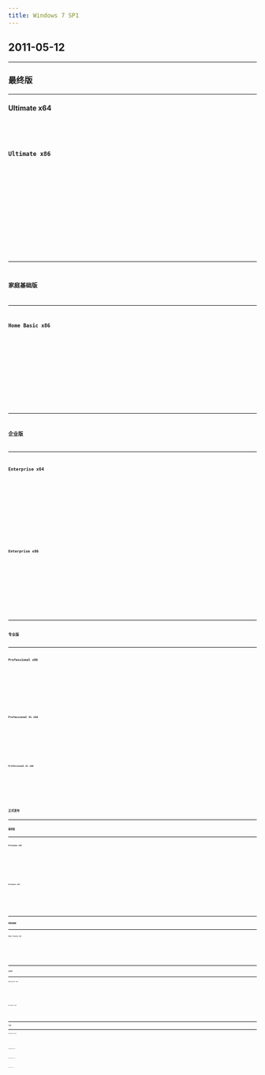 ```yaml
---
title: Windows 7 SP1
---
```



[//]: # (2011-05-12)






[//]: # (正式发布)






## 2011-05-12

---

### 最终版

---

#### Ultimate x64
<Badge text="IPFS" variant="note" /> <Badge text="64位" variant="success" /> <Badge text="零售" variant="tip" /> <Badge text="中文" variant="caution" /> <Badge text="2011-02-21" variant="danger" />
<Card title="IPFS 下载与详情">
    <CardGrid>
        <LinkCard title="快速下载" href="https://ipfs.winx.run/bafybeiefkfbbmwcdhuuva34ufircuc4w266gmdvv4ojakxqeqp5o4vc3wy?filename=cn_windows_7_ultimate_with_sp1_x64_dvd_u_677408.iso#quick" />
        <LinkCard title="高级下载" href="https://ipfs.winx.run/bafybeiefkfbbmwcdhuuva34ufircuc4w266gmdvv4ojakxqeqp5o4vc3wy?filename=cn_windows_7_ultimate_with_sp1_x64_dvd_u_677408.iso" variant="secondary" />
    </CardGrid>
    <Code code={cn_windows_7_ultimate_with_sp1_x64_dvd_u_677408} title="校验信息" wrap={true} />
</Card>

#### Ultimate x86
<Badge text="IPFS" variant="note" /> <Badge text="32位" variant="success" /> <Badge text="零售" variant="tip" /> <Badge text="中文" variant="caution" /> <Badge text="2011-02-21" variant="danger" />
<Card title="IPFS 下载与详情">
    <CardGrid>
        <LinkCard title="快速下载" href="https://ipfs.winx.run/bafybeiemkuczcdvycyjgtpqohlodkghrbb5a2jvachc5gmm7zsdvqlbkf4?filename=cn_windows_7_ultimate_with_sp1_x86_dvd_u_677486.iso#quick" />
        <LinkCard title="高级下载" href="https://ipfs.winx.run/bafybeiemkuczcdvycyjgtpqohlodkghrbb5a2jvachc5gmm7zsdvqlbkf4?filename=cn_windows_7_ultimate_with_sp1_x86_dvd_u_677486.iso" variant="secondary" />
    </CardGrid>
    <Code code={cn_windows_7_ultimate_with_sp1_x86_dvd_u_677486} title="校验信息" wrap={true} />
</Card>

---

### 家庭基础版

---

#### Home Basic x86
<Badge text="IPFS" variant="note" /> <Badge text="32位" variant="success" /> <Badge text="零售" variant="tip" /> <Badge text="中文" variant="caution" /> <Badge text="2009-08-26" variant="danger" />
<Card title="IPFS 下载与详情">
    <CardGrid>
        <LinkCard title="快速下载" href="https://ipfs.winx.run/bafybeieeeu7skcqvmockhuu7k7se6o73r72tzbwwnc45nwm4uho7mtehcq?filename=cn_windows_7_home_basic_with_sp1_x86_dvd_u_676500.iso#quick" />
        <LinkCard title="高级下载" href="https://ipfs.winx.run/bafybeieeeu7skcqvmockhuu7k7se6o73r72tzbwwnc45nwm4uho7mtehcq?filename=cn_windows_7_home_basic_with_sp1_x86_dvd_u_676500.iso" variant="secondary" />
    </CardGrid>
    <Code code={cn_windows_7_home_basic_with_sp1_x86_dvd_u_676500} title="校验信息" wrap={true} />
</Card>

---

### 企业版

---

#### Enterprise x64
<Badge text="IPFS" variant="note" /> <Badge text="64位" variant="success" /> <Badge text="企业" variant="tip" /> <Badge text="中文" variant="caution" /> <Badge text="2009-08-23" variant="danger" />
<Card title="IPFS 下载与详情">
    <CardGrid>
        <LinkCard title="快速下载" href="https://ipfs.winx.run/bafybeieuvjuxrrgdk74xapkvjpmuseri66t2nggpzgjpe6j3rvj6ridyjm?filename=cn_windows_7_enterprise_with_sp1_x64_dvd_u_677685.iso#quick" />
        <LinkCard title="高级下载" href="https://ipfs.winx.run/bafybeieuvjuxrrgdk74xapkvjpmuseri66t2nggpzgjpe6j3rvj6ridyjm?filename=cn_windows_7_enterprise_with_sp1_x64_dvd_u_677685.iso" variant="secondary" />
    </CardGrid>
    <Code code={cn_windows_7_enterprise_with_sp1_x64_dvd_u_677685} title="校验信息" wrap={true} />
</Card>

#### Enterprise x86
<Badge text="IPFS" variant="note" /> <Badge text="32位" variant="success" /> <Badge text="企业" variant="tip" /> <Badge text="中文" variant="caution" /> <Badge text="2009-08-23" variant="danger" />
<Card title="IPFS 下载与详情">
    <CardGrid>
        <LinkCard title="快速下载" href="https://ipfs.winx.run/bafybeibiip7vny5h6zfyom22kib6kd6o2m5owo4awadoevbd6ljiehenye?filename=cn_windows_7_enterprise_with_sp1_x86_dvd_u_677716.iso#quick" />
        <LinkCard title="高级下载" href="https://ipfs.winx.run/bafybeibiip7vny5h6zfyom22kib6kd6o2m5owo4awadoevbd6ljiehenye?filename=cn_windows_7_enterprise_with_sp1_x86_dvd_u_677716.iso" variant="secondary" />
    </CardGrid>
    <Code code={cn_windows_7_enterprise_with_sp1_x86_dvd_u_677716} title="校验信息" wrap={true} />
</Card>

---

### 专业版

---

#### Professional x86
<Badge text="IPFS" variant="note" /> <Badge text="32位" variant="success" /> <Badge text="零售" variant="tip" /> <Badge text="中文" variant="caution" /> <Badge text="2009-08-23" variant="danger" />
<Card title="IPFS 下载与详情">
    <CardGrid>
        <LinkCard title="快速下载" href="https://ipfs.winx.run/bafybeiauvowxjuckats7to4p5kc5ercsglecstredecujpo5egiaixhwwi?filename=cn_windows_7_professional_with_sp1_x86_dvd_u_677162.iso#quick" />
        <LinkCard title="高级下载" href="https://ipfs.winx.run/bafybeiauvowxjuckats7to4p5kc5ercsglecstredecujpo5egiaixhwwi?filename=cn_windows_7_professional_with_sp1_x86_dvd_u_677162.iso" variant="secondary" />
    </CardGrid>
    <Code code={cn_windows_7_professional_with_sp1_x86_dvd_u_677162} title="校验信息" wrap={true} />
</Card>

#### Professional VL x64
<Badge text="IPFS" variant="note" /> <Badge text="64位" variant="success" /> <Badge text="批量" variant="tip" /> <Badge text="中文" variant="caution" /> <Badge text="2009-11-12" variant="danger" />
<Card title="IPFS 下载与详情">
    <CardGrid>
        <LinkCard title="快速下载" href="https://ipfs.winx.run/bafybeidzf3ty7xraphsoof2yn7rvnxtmy52a63xqrfmst6chihvc3ual2m?filename=cn_windows_7_professional_with_sp1_vl_build_x64_dvd_u_677816.iso#quick" />
        <LinkCard title="高级下载" href="https://ipfs.winx.run/bafybeidzf3ty7xraphsoof2yn7rvnxtmy52a63xqrfmst6chihvc3ual2m?filename=cn_windows_7_professional_with_sp1_vl_build_x64_dvd_u_677816.iso" variant="secondary" />
    </CardGrid>
    <Code code={cn_windows_7_professional_with_sp1_vl_build_x64_dvd_u_677816} title="校验信息" wrap={true} />
</Card>

#### Professional VL x86
<Badge text="IPFS" variant="note" /> <Badge text="32位" variant="success" /> <Badge text="批量" variant="tip" /> <Badge text="中文" variant="caution" /> <Badge text="2009-11-12" variant="danger" />
<Card title="IPFS 下载与详情">
    <CardGrid>
        <LinkCard title="快速下载" href="https://ipfs.winx.run/bafybeifzgetkzsjymvtet2upamd6b2nt4cyjhsoy4y6ufjvsettexmsv7y?filename=cn_windows_7_professional_with_sp1_vl_build_x86_dvd_u_677939.iso#quick" />
        <LinkCard title="高级下载" href="https://ipfs.winx.run/bafybeifzgetkzsjymvtet2upamd6b2nt4cyjhsoy4y6ufjvsettexmsv7y?filename=cn_windows_7_professional_with_sp1_vl_build_x86_dvd_u_677939.iso" variant="secondary" />
    </CardGrid>
    <Code code={cn_windows_7_professional_with_sp1_vl_build_x86_dvd_u_677939} title="校验信息" wrap={true} />
</Card>

## 正式发布

---

### 最终版

---

#### Ultimate x64
<Badge text="IPFS" variant="note" /> <Badge text="64位" variant="success" /> <Badge text="零售" variant="tip" /> <Badge text="中文" variant="caution" /> <Badge text="2011-02-21" variant="danger" />
<Card title="IPFS 下载与详情">
    <CardGrid>
        <LinkCard title="快速下载" href="https://ipfs.winx.run/bafybeieqjs6wr45fvzleobwd2ul3vhb3rtnn6t2ofjx6skd4aui5tows6y?filename=cn_windows_7_ultimate_with_sp1_x64_dvd_618537.iso#quick" />
        <LinkCard title="高级下载" href="https://ipfs.winx.run/bafybeieqjs6wr45fvzleobwd2ul3vhb3rtnn6t2ofjx6skd4aui5tows6y?filename=cn_windows_7_ultimate_with_sp1_x64_dvd_618537.iso" variant="secondary" />
    </CardGrid>
    <Code code={cn_windows_7_ultimate_with_sp1_x64_dvd_618537} title="校验信息" wrap={true} />
</Card>

#### Ultimate x86
<Badge text="IPFS" variant="note" /> <Badge text="32位" variant="success" /> <Badge text="零售" variant="tip" /> <Badge text="中文" variant="caution" /> <Badge text="2011-02-21" variant="danger" />
<Card title="IPFS 下载与详情">
    <CardGrid>
        <LinkCard title="快速下载" href="https://ipfs.winx.run/bafybeifhotxlgjsdnopzpkkcoyt4x3s6xlgqaamj6c7ksj5ji3dd4xwnoa?filename=cn_windows_7_ultimate_with_sp1_x86_dvd_618763.iso#quick" />
        <LinkCard title="高级下载" href="https://ipfs.winx.run/bafybeifhotxlgjsdnopzpkkcoyt4x3s6xlgqaamj6c7ksj5ji3dd4xwnoa?filename=cn_windows_7_ultimate_with_sp1_x86_dvd_618763.iso" variant="secondary" />
    </CardGrid>
    <Code code={cn_windows_7_ultimate_with_sp1_x86_dvd_618763} title="校验信息" wrap={true} />
</Card>

---

### 家庭高级版

---

#### Home Premium x64
<Badge text="IPFS" variant="note" /> <Badge text="64位" variant="success" /> <Badge text="零售" variant="tip" /> <Badge text="中文" variant="caution" /> <Badge text="2011-02-21" variant="danger" />
<Card title="IPFS 下载与详情">
    <CardGrid>
        <LinkCard title="快速下载" href="https://ipfs.winx.run/bafybeidcazscsxh3klsaqt35f6sqehbr5s62hascfl5os7zuljsreh5lde?filename=cn_windows_7_home_premium_with_sp1_x64_dvd_620792.iso#quick" />
        <LinkCard title="高级下载" href="https://ipfs.winx.run/bafybeidcazscsxh3klsaqt35f6sqehbr5s62hascfl5os7zuljsreh5lde?filename=cn_windows_7_home_premium_with_sp1_x64_dvd_620792.iso" variant="secondary" />
    </CardGrid>
    <Code code={cn_windows_7_home_premium_with_sp1_x64_dvd_620792} title="校验信息" wrap={true} />
</Card>

---

### 企业版

---

#### Enterprise x64
<Badge text="IPFS" variant="note" /> <Badge text="64位" variant="success" /> <Badge text="企业" variant="tip" /> <Badge text="中文" variant="caution" /> <Badge text="2011-02-21" variant="danger" />
<Card title="IPFS 下载与详情">
    <CardGrid>
        <LinkCard title="快速下载" href="https://ipfs.winx.run/bafybeiencvybegiftw5mbbsvw46zrmnwpcrp6ro7dvl24gz5rppo22gcua?filename=cn_windows_7_enterprise_with_sp1_x64_dvd_620654.iso#quick" />
        <LinkCard title="高级下载" href="https://ipfs.winx.run/bafybeiencvybegiftw5mbbsvw46zrmnwpcrp6ro7dvl24gz5rppo22gcua?filename=cn_windows_7_enterprise_with_sp1_x64_dvd_620654.iso" variant="secondary" />
    </CardGrid>
    <Code code={cn_windows_7_enterprise_with_sp1_x64_dvd_620654} title="校验信息" wrap={true} />
</Card>

#### Enterprise x86
<Badge text="IPFS" variant="note" /> <Badge text="32位" variant="success" /> <Badge text="企业" variant="tip" /> <Badge text="中文" variant="caution" /> <Badge text="2011-02-21" variant="danger" />
<Card title="IPFS 下载与详情">
    <CardGrid>
        <LinkCard title="快速下载" href="https://ipfs.winx.run/bafybeif4oclz7nlrdaehnk56zpj5s5xo5efvi2j4winp3df3usfq3h4b3u?filename=cn_windows_7_enterprise_with_sp1_x86_dvd_620153.iso#quick" />
        <LinkCard title="高级下载" href="https://ipfs.winx.run/bafybeif4oclz7nlrdaehnk56zpj5s5xo5efvi2j4winp3df3usfq3h4b3u?filename=cn_windows_7_enterprise_with_sp1_x86_dvd_620153.iso" variant="secondary" />
    </CardGrid>
    <Code code={cn_windows_7_enterprise_with_sp1_x86_dvd_620153} title="校验信息" wrap={true} />
</Card>

---

### 专业版

---

#### Professional x64
<Badge text="IPFS" variant="note" /> <Badge text="64位" variant="success" /> <Badge text="零售" variant="tip" /> <Badge text="中文" variant="caution" /> <Badge text="2011-02-21" variant="danger" />
<Card title="IPFS 下载与详情">
    <CardGrid>
        <LinkCard title="快速下载" href="https://ipfs.winx.run/bafybeifbgggxddvrvkqtrq7yyk3lrpjijcd6sii3ayuwonxcjube3igiey?filename=cn_windows_7_professional_with_sp1_x64_dvd_621744.iso#quick" />
        <LinkCard title="高级下载" href="https://ipfs.winx.run/bafybeifbgggxddvrvkqtrq7yyk3lrpjijcd6sii3ayuwonxcjube3igiey?filename=cn_windows_7_professional_with_sp1_x64_dvd_621744.iso" variant="secondary" />
    </CardGrid>
    <Code code={cn_windows_7_professional_with_sp1_x64_dvd_621744} title="校验信息" wrap={true} />
</Card>

#### Professional x86
<Badge text="IPFS" variant="note" /> <Badge text="32位" variant="success" /> <Badge text="零售" variant="tip" /> <Badge text="中文" variant="caution" /> <Badge text="2011-02-21" variant="danger" />
<Card title="IPFS 下载与详情">
    <CardGrid>
        <LinkCard title="快速下载" href="https://ipfs.winx.run/bafybeid6q7s4imzsgzrl3olykuhpteirw3fmmxcb3que7xagqbxukjnkfy?filename=cn_windows_7_professional_with_sp1_x86_dvd_622569.iso#quick" />
        <LinkCard title="高级下载" href="https://ipfs.winx.run/bafybeid6q7s4imzsgzrl3olykuhpteirw3fmmxcb3que7xagqbxukjnkfy?filename=cn_windows_7_professional_with_sp1_x86_dvd_622569.iso" variant="secondary" />
    </CardGrid>
    <Code code={cn_windows_7_professional_with_sp1_x86_dvd_622569} title="校验信息" wrap={true} />
</Card>

#### Professional VL x64
<Badge text="IPFS" variant="note" /> <Badge text="64位" variant="success" /> <Badge text="批量" variant="tip" /> <Badge text="中文" variant="caution" /> <Badge text="2011-02-21" variant="danger" />
<Card title="IPFS 下载与详情">
    <CardGrid>
        <LinkCard title="快速下载" href="https://ipfs.winx.run/bafybeie7yrdy7lvpzraajsiswmunw4jb7nq6abcgdqc5hsq4iblkpqgmva?filename=cn_windows_7_professional_with_sp1_vl_build_x64_dvd_622431.iso#quick" />
        <LinkCard title="高级下载" href="https://ipfs.winx.run/bafybeie7yrdy7lvpzraajsiswmunw4jb7nq6abcgdqc5hsq4iblkpqgmva?filename=cn_windows_7_professional_with_sp1_vl_build_x64_dvd_622431.iso" variant="secondary" />
    </CardGrid>
    <Code code={cn_windows_7_professional_with_sp1_vl_build_x64_dvd_622431} title="校验信息" wrap={true} />
</Card>

#### Professional VL x86
<Badge text="IPFS" variant="note" /> <Badge text="32位" variant="success" /> <Badge text="批量" variant="tip" /> <Badge text="中文" variant="caution" /> <Badge text="2011-02-21" variant="danger" />
<Card title="IPFS 下载与详情">
    <CardGrid>
        <LinkCard title="快速下载" href="https://ipfs.winx.run/bafybeibb65xkcav2v3fj7iksposnj3woxfsf4nurqvo2tydpgyevyh55ya?filename=cn_windows_7_professional_with_sp1_vl_build_x86_dvd_623494.iso#quick" />
        <LinkCard title="高级下载" href="https://ipfs.winx.run/bafybeibb65xkcav2v3fj7iksposnj3woxfsf4nurqvo2tydpgyevyh55ya?filename=cn_windows_7_professional_with_sp1_vl_build_x86_dvd_623494.iso" variant="secondary" />
    </CardGrid>
    <Code code={cn_windows_7_professional_with_sp1_vl_build_x86_dvd_623494} title="校验信息" wrap={true} />
</Card>
